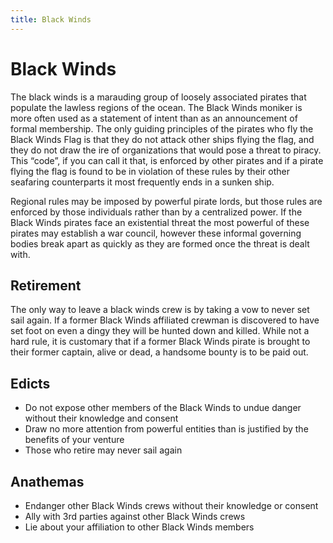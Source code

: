 ```yaml
---
title: Black Winds
---
```

# Black Winds

The black winds is a marauding group of loosely associated pirates that populate the lawless regions of the ocean. The Black Winds moniker is more often used as a statement of intent than as an announcement of formal membership. The only guiding principles of the pirates who fly the Black Winds Flag is that they do not attack other ships flying the flag, and they do not draw the ire of organizations that would pose a threat to piracy. This "code", if you can call it that, is enforced by other pirates and if a pirate flying the flag is found to be in violation of these rules by their other seafaring counterparts it most frequently ends in a sunken ship.

Regional rules may be imposed by powerful pirate lords, but those rules are enforced by those individuals rather than by a centralized power. If the Black Winds pirates face an existential threat the most powerful of these pirates may establish a war council, however these informal governing bodies break apart as quickly as they are formed once the threat is dealt with.

## Retirement

The only way to leave a black winds crew is by taking a vow to never set sail again. If a former Black Winds affiliated crewman is discovered to have set foot on even a dingy they will be hunted down and killed. While not a hard rule, it is customary that if a former Black Winds pirate is brought to their former captain, alive or dead, a handsome bounty is to be paid out.

## Edicts

- Do not expose other members of the Black Winds to undue danger without their knowledge and consent
- Draw no more attention from powerful entities than is justified by the benefits of your venture
- Those who retire may never sail again

## Anathemas

- Endanger other Black Winds crews without their knowledge or consent
- Ally with 3rd parties against other Black Winds crews
- Lie about your affiliation to other Black Winds members